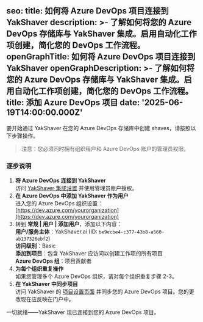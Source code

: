 seo:
  title: 如何将 Azure DevOps 项目连接到 YakShaver
  description: >-
    了解如何将您的 Azure DevOps 存储库与 YakShaver 集成。启用自动化工作项创建，简化您的 DevOps 工作流程。
  openGraphTitle: 如何将 Azure DevOps 项目连接到 YakShaver
  openGraphDescription: >-
    了解如何将您的 Azure DevOps 存储库与 YakShaver 集成。启用自动化工作项创建，简化您的 DevOps 工作流程。
title: 添加 Azure DevOps 项目
date: '2025-06-19T14:00:00.000Z'
---

要开始通过 YakShaver 在您的 Azure DevOps 存储库中创建 shaves，请按照以下步骤操作。

> 注意：您必须同时拥有组织租户和 Azure DevOps 账户的管理员权限。

### 逐步说明

1. **将 Azure DevOps 连接到 YakShaver**\
   访问 [YakShaver 集成设置](https://portal.yakshaver.ai/settings/integrations) 并使用管理员账户授权。
2. **在 Azure DevOps 中添加 YakShaver 作为用户**\
   进入您的 Azure DevOps 组织设置：[https://dev.azure.com/yourorganization](https://dev.azure.com/yourorganization)
3. 转到 **常规 | 用户 | 添加用户**，添加以下内容：\
   **用户/服务主体**：YakShaver.ai (ID: `be9ecbe4-c377-43b8-a560-ab137326ebf2`)\
   **访问级别**：Basic\
   **添加到项目**：包含 YakShaver 应访问以创建工作项的所有项目\
   **Azure DevOps 组**：项目贡献者
4. **为每个组织重复操作**\
   如果您管理多个 Azure DevOps 组织，请对每个组织重复步骤 2-3。
5. **在 YakShaver 中同步项目**\
   访问 YakShaver 的 [项目设置页面](https://portal.yakshaver.ai/settings/projects) 并同步您的 Azure DevOps 项目。您的更改现在应反映在门户中。

一切就绪——YakShaver 现已连接到您的 Azure DevOps 项目。
